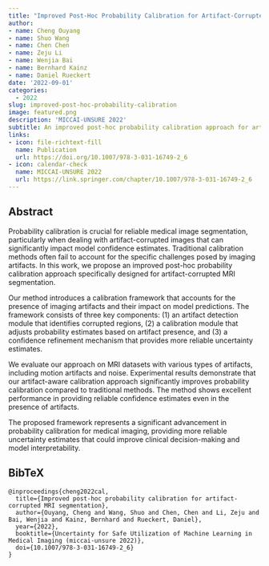 ```yaml
---
title: "Improved Post-Hoc Probability Calibration for Artifact-Corrupted MRI Segmentation"
author: 
- name: Cheng Ouyang
- name: Shuo Wang
- name: Chen Chen
- name: Zeju Li
- name: Wenjia Bai
- name: Bernhard Kainz
- name: Daniel Rueckert
date: '2022-09-01'
categories:
  - 2022
slug: improved-post-hoc-probability-calibration
image: featured.png
description: 'MICCAI-UNSURE 2022'
subtitle: An improved post-hoc probability calibration approach for artifact-corrupted MRI segmentation.
links:
- icon: file-richtext-fill
  name: Publication
  url: https://doi.org/10.1007/978-3-031-16749-2_6
- icon: calendar-check
  name: MICCAI-UNSURE 2022
  url: https://link.springer.com/chapter/10.1007/978-3-031-16749-2_6
---
```


## Abstract

Probability calibration is crucial for reliable medical image segmentation, particularly when dealing with artifact-corrupted images that can significantly impact model confidence estimates. Traditional calibration methods often fail to account for the specific challenges posed by imaging artifacts. In this work, we propose an improved post-hoc probability calibration approach specifically designed for artifact-corrupted MRI segmentation.

Our method introduces a calibration framework that accounts for the presence of imaging artifacts and their impact on model predictions. The framework consists of three key components: (1) an artifact detection module that identifies corrupted regions, (2) a calibration module that adjusts probability estimates based on artifact presence, and (3) a confidence refinement mechanism that provides more reliable uncertainty estimates.

We evaluate our approach on MRI datasets with various types of artifacts, including motion artifacts and noise. Experimental results demonstrate that our artifact-aware calibration approach significantly improves probability calibration compared to traditional methods. The method shows excellent performance in providing reliable confidence estimates even in the presence of artifacts.

The proposed framework represents a significant advancement in probability calibration for medical imaging, providing more reliable uncertainty estimates that could improve clinical decision-making and model interpretability.

## BibTeX

```{=html}
<pre class="quarto-appendix-bibtex" data-clipboard-text="@inproceedings{cheng2022cal,
  title={Improved post-hoc probability calibration for artifact-corrupted MRI segmentation},
  author={Ouyang, Cheng and Wang, Shuo and Chen, Chen and Li, Zeju and Bai, Wenjia and Kainz, Bernhard and Rueckert, Daniel},
  year={2022},
  booktitle={Uncertainty for Safe Utilization of Machine Learning in Medical Imaging (miccai-unsure 2022)},
  doi={10.1007/978-3-031-16749-2_6}
}"><code>@inproceedings{cheng2022cal,
  title={Improved post-hoc probability calibration for artifact-corrupted MRI segmentation},
  author={Ouyang, Cheng and Wang, Shuo and Chen, Chen and Li, Zeju and Bai, Wenjia and Kainz, Bernhard and Rueckert, Daniel},
  year={2022},
  booktitle={Uncertainty for Safe Utilization of Machine Learning in Medical Imaging (miccai-unsure 2022)},
  doi={10.1007/978-3-031-16749-2_6}
}</code></pre>
``` 